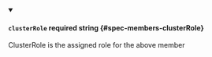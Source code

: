 
<details className="config-field" data-expandable="false" open>
<summary>

#### `clusterRole` <span className="config-field-required" data-required="false">required</span> <span className="config-field-type">string</span> <span className="config-field-default"></span> <span className="config-field-enum"></span> {#spec-members-clusterRole}

ClusterRole is the assigned role for the above member

</summary>



</details>
